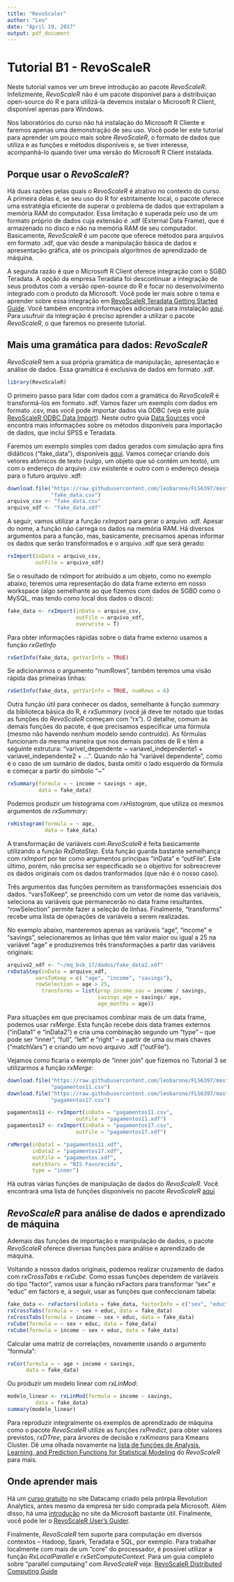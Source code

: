 ```yaml
---
title: "RevoScaler"
author: "Leo"
date: "April 19, 2017"
output: pdf_document
---
```


# Tutorial B1 - RevoScaleR

Neste tutorial vamos ver um breve introdução ao pacote _RevoScaleR_. Infelizmente, _RevoScaleR_ não é um pacote disponível para a distribuiçao open-source do R e para utilizá-la devemos instalar o Microsoft R Client, disponível apenas para Windows.

Nos laboratórios do curso não há instalação do Microsoft R Cliente e faremos apenas uma demonstração de seu uso. Você pode ler este tutorial para aprender um pouco mais sobre _RevoScaleR_, o formato de dados que utiliza e as funções e métodos disponíveis e, se tiver interesse, acompanhá-lo quando tiver uma versão do Microsoft R Client instalada.

## Porque usar o _RevoScaleR_?

Há duas razões pelas quais o _RevoScaleR_ é atrativo no contexto do curso. A primeira delas é, se seu uso do R for estritamente local, o pacote oferece uma estratégia eficiente de superar o problema de dados que extrapolam a memória RAM do computador. Essa limitação é superada pelo uso de um formato próprio de dados cuja extensão é .xdf (External Data Frame), que é armazenado no disco e não na memória RAM de seu computador. Basicamente, _RevoScaleR_ é um pacote que oferece métodos para arquivos em formato .xdf, que vão desde a manipulação básica de dados e apresentação gráfica, até os principais algoritmos de aprendizado de máquina.

A segunda razão é que o Microsoft R Client oferece integração com o SGBD Teradata. A opção da empresa Teradata foi descontinuar a integração de seus produtos com a versão open-source do R e focar no desenvolvimento integrado com o produto da Microsoft. Você pode ler mais sobre o tema e aprender sobre essa integração em [RevoScaleR Teradata Getting Started Guide](https://msdn.microsoft.com/en-us/microsoft-r/scaler-teradata-getting-started). Você também encontra informações adicionais para instalação [aqui](https://msdn.microsoft.com/en-us/microsoft-r/rserver-install-teradata-client). Para usufruir da integração é preciso aprender a utilizar o pacote _RevoScaleR_, o que faremos no presente tutorial.

## Mais uma gramática para dados: _RevoScaleR_

_RevoScaleR_ tem a sua própria gramática de manipulação, apresentação e análise de dados. Essa gramática é exclusiva de dados em formato .xdf.

```r
library(RevoScaleR)
```

O primeiro passo para lidar com dados com a gramática do _RevoScaleR_ é transformá-los em formato .xdf. Vamos fazer um exemplo com dados em formato .csv, mas você pode importar dados via ODBC (veja este guia [RevoScaleR ODBC Data Import](https://msdn.microsoft.com/en-us/microsoft-r/scaler-odbc)). Neste outro guia [Data Sources](https://msdn.microsoft.com/en-us/microsoft-r/scaler-user-guide-data-source) você encontra mais informações sobre os métodos disponíveis para importação de dados, que inclui SPSS e Teradata.

Faremos um exemplo simples com dados gerados com simulação apra fins didáticos ("fake\_data"), disponíveis [aqui](https://raw.githubusercontent.com/leobarone/mq_bsb_17/master/dados/fake_data.csv). Vamos começar criando dois vetores atômicos de texto (vulgo, um objeto que só contém um texto), um com o endereço do arquivo .csv existente e outro com o endereço deseja para o futuro arquivo .xdf:

```r
download.file("https://raw.githubusercontent.com/leobarone/FLS6397/master/data/fake_data.csv",
              "fake_data.csv")
arquivo_csv <- "fake_data.csv"
arquivo_xdf <- "fake_data.xdf"
```

A seguir, vamos utilizar a função _rxImport_ para gerar o arquivo .xdf. Apesar do nome, a função não carrega os dados na memória RAM. Há diversos argumentos para a função, mas, basicamente, precisamos apenas informar os dados que serão transformados e o arquivo .xdf que será gerado:

```r
rxImport(inData = arquivo_csv,
         outFile = arquivo_xdf)
```

Se o resultado de rxImport for atribuído a um objeto, como no exemplo abaixo, teremos uma representação do data frame externo em nosso workspace (algo semelhante ao que fizemos com dados de SGBD como o MySQL, mas tendo como local dos dados o disco):

```r
fake_data <- rxImport(inData = arquivo_csv,
                      outFile = arquivo_xdf,
                      overwrite = T)
```

Para obter informações rápidas sobre o data frame externo usamos a função _rxGetInfo_

```r
rxGetInfo(fake_data, getVarInfo = TRUE)
```

Se adicionarmos o argumento "numRows", também teremos uma visão rápida das primeiras linhas:

```r
rxGetInfo(fake_data, getVarInfo = TRUE, numRows = 6)
```

Outra função útil para conhecer os dados, semelhante à função _summary_ da biblioteca básica do R, é _rxSummary_ (você já deve ter notado que todas as funções do _RevoScaleR_ começam com "rx"). O detalhe, comum às demais funções do pacote, é que precisamos especificar uma fórmula (mesmo não havendo nenhum modelo sendo contruído). As fórmulas funcionam da mesma maneira que nos demais pacotes de R e têm a seguinte estrutura: "varivel_dependente ~ variavel_independente1 + variavel_independente2 + ...". Quando não há "variável dependente", como é o caso de um sumário de dados, basta omitir o lado esquerdo da fórmula e começar a partir do símbolo "~"

```r
rxSummary(formula = ~ income + savings + age, 
          data = fake_data)
```

Podemos produzir um histograma com _rxHistogram_, que utiliza os mesmos argumentos de _rxSummary_:

```r
rxHistogram(formula = ~ age, 
            data = fake_data)
```

A transformação de variáveis com _RevoScaleR_ é feita basicamente utilizando a função _RxDataStep_. Esta função guarda bastante semelhança com _rxImport_ por ter como argumentos principas "inData" e "outFile". Este último, porém, não precisa ser especificado se o objetivo for sobrescrever os dados originais com os dados tranformados (que não é o nosso caso).

Três argumentos das funções permitem as transformações essenciais dos dados. "varsToKeep", se preenchido com um vetor de nome das variáveis, seleciona as variáveis que permanecerão no data frame resultantes. "rowSelection" permite fazer a seleção de linhas. Finalmente, "transforms" recebe uma lista de operações de variáveis a serem realizadas.

No exemplo abaixo, manteremos apenas as variáveis "age", "income" e "savings", selecionaremos as linhas que têm valor maior ou igual a 25 na variável "age" e produziremos três transformações a partir das variáveis originais: 

```r
arquivo2_xdf <- "~/mq_bsb_17/dados/fake_data2.xdf"
rxDataStep(inData = arquivo_xdf, 
         varsToKeep = c( "age", "income", "savings"),
         rowSelection = age > 25,
	       transforms = list(prop_income_sav = income / savings,
	                         savings_age = savings/ age,
	                         age_months = age))
```

Para situações em que precisamos combinar mais de um data frame, podemos usar _rxMerge_. Esta função recebe dois data frames externos ("inData1" e "inData2") e cria uma combinação segundo um "type" -- que pode ser "inner", "full", "left" e "right" -- a partir de uma ou mais chaves ("matchVars") e criando um novo arquivo .xdf ("outFile").

Vejamos como ficaria o exemplo de "inner join" que fizemos no Tutorial 3 se utilizarmos a função _rxMerge_:

```r
download.file("https://raw.githubusercontent.com/leobarone/FLS6397/master/data/pagamentos11.csv",
              "pagamentos11.csv")
download.file("https://raw.githubusercontent.com/leobarone/FLS6397/master/data/pagamentos17.csv",
              "pagamentos17.csv")

pagamentos11 <- rxImport(inData = "pagamentos11.csv",
                      outFile = "pagamentos11.xdf")
pagamentos17 <- rxImport(inData = "pagamentos17.csv",
                      outFile = "pagamentos17.xdf")

rxMerge(inData1 = "pagamentos11.xdf", 
        inData2 = "pagamentos17.xdf",
        outFile = "pagamentos.xdf", 
        matchVars = "NIS Favorecido",
        type = "inner")
```

Há outras várias funções de manipulação de dados do _RevoScaleR_. Você encontrará uma lista de funções disponíveis no pacote _RevoScaleR_ [aqui](https://msdn.microsoft.com/en-us/microsoft-r/scaler/scaler)

## _RevoScaleR_ para análise de dados e aprendizado de máquina

Ademais das funções de importação e manipulação de dados, o pacote _RevoScaleR_ oferece diversas funções para análise e aprendizado de máquina.

Voltando a nossos dados originais, podemos realizar cruzamento de dados com _rxCrossTabs_ e _rxCube_. Como essas funções dependem de variáveis do tipo "factor", vamos usar a função rxFactors para transformar "sex" e "educ" em factors e, a seguir, usar as funções que confeccionam tabela:

```r
fake_data <- rxFactors(inData = fake_data, factorInfo = c("sex", "educ"))
rxCrossTabs(formula = ~ sex + educ, data = fake_data)
rxCrossTabs(formula = income ~ sex + educ, data = fake_data)
rxCube(formula = ~ sex + educ, data = fake_data)
rxCube(formula = income ~ sex + educ, data = fake_data)
```

Calcular uma matriz de correlações, novamente usando o argumento "formula":

```r
rxCor(formula = ~ age + income + savings,
      data = fake_data)
```

Ou produzir um modelo linear com _rxLinMod_:

```r
modelo_linear <- rxLinMod(formula = income ~ savings, 
         data = fake_data)
summary(modelo_linear)
```

Para reproduzir integralmente os exemplos de aprendizado de máquina como o pacote _RevoScaleR_ utilize as funções _rxPredict_, para obter valores previstos, _rxDTree_, para árvores de decisão e _rxKmeans_ para Kmeans Cluster. Dê uma olhada novamente na [lista de funções de Analysis, Learning, and Prediction Functions for Statistical Modeling](https://msdn.microsoft.com/en-us/microsoft-r/scaler/scaler) do _RevoScaleR_ para mais.

## Onde aprender mais

Há um [curso gratuito](https://www.datacamp.com/community/open-courses/big-data-revolution-r-enterprise-tutorial) no site Datacamp criado pela prórpia Revolution Analytics, antes mesmo da empresa ter sido comprada pela Microsoft. Além disso, há uma [introdução](https://msdn.microsoft.com/en-us/microsoft-r/scaler-getting-started) no site da Microsoft bastante útil. Finalmente, você pode ler o [RevoScaleR User's Guider](https://packages.revolutionanalytics.com/doc/8.0.0/win/RevoScaleR_Users_Guide.pdf).

Finalmente, _RevoScaleR_ tem suporte para computação em diversos contextos -- Hadoop, Spark, Teradata e SQL, por exemplo. Para trabalhar localmente com mais de um "core" do processador, é possível utilizar a função _RxLocalParallel_ e _rxSetComputeContext_. Para um guia completo sobre "parallel computaing" com  _RevoScaleR_ veja: [RevoScaleR Distributed Computing Guide](https://packages.revolutionanalytics.com/doc/8.0.0/win/RevoScaleR_Distributed_Computing.pdf)


